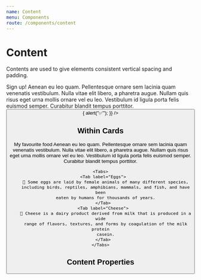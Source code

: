 ```yaml
---
name: Content
menu: Components
route: /components/content
---
```



# Content

<ComponentStatus stage="ready" responsive="yes" accessible="yes" />

Contents are used to give elements consistent vertical spacing and padding.

<Playground>
  <Content>
    <Heading level={2}>Sign up!</Heading>
    <Text>
      Aenean eu leo quam. Pellentesque ornare sem lacinia quam venenatis
      vestibulum. Nulla vitae elit libero, a pharetra augue. Nullam quis risus
      eget urna mollis ornare vel eu leo. Vestibulum id ligula porta felis
      euismod semper. Curabitur blandit tempus porttitor.
    </Text>
    <InputText placeholder="Name" />
    <InputText placeholder="Phone" />
    <InputText placeholder="Email" />
    <InputText
      multiline={true}
      placeholder="Describe yourself"
      name="describeAge"
    />
    <Button
      label="Submit"
      onClick={() => {
        alert("✅");
      }}
    />
  </Content>
</Playground>

## Within Cards

<Playground>
  <Card title="About me">
    <Content>
      <Heading level={4}>My favourite food</Heading>
      <Text>
        Aenean eu leo quam. Pellentesque ornare sem lacinia quam venenatis vestibulum. Nulla vitae elit libero, a pharetra augue. Nullam quis risus eget urna mollis ornare vel eu leo. Vestibulum id ligula porta felis euismod semper. Curabitur blandit tempus porttitor.
      </Text>
    </Content>

    <Tabs>
      <Tab label="Eggs">
        🍳 Some eggs are laid by female animals of many different species,
        including birds, reptiles, amphibians, mammals, and fish, and have been
        eaten by humans for thousands of years.
      </Tab>
      <Tab label="Cheese">
        🧀 Cheese is a dairy product derived from milk that is produced in a wide
        range of flavors, textures, and forms by coagulation of the milk protein
        casein.
      </Tab>
    </Tabs>

  </Card>
</Playground>

## Content Properties

<Props of={Content} />
